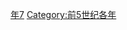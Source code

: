 {{Catnav|頁面分類|历史|歷史時代|年|前5世纪各年}}

{{catmore}}

[[Category:前440年代|年7]]
[[Category:前5世纪各年|Category:前5世纪各年]]